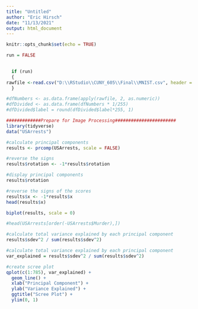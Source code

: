 ```yaml
---
title: "Untitled"
author: "Eric Hirsch"
date: "11/13/2021"
output: html_document
---
```


```r
knitr::opts_chunk$set(echo = TRUE)
```


```r

run = FALSE

  
  if (run)
  {
rawfile <-read.csv("D:\\RStudio\\CUNY_605\\Final\\MNIST.csv", header = T)
  }


```
```r
#dfNumbers <- as.data.frame(apply(rawfile, 2, as.numeric))
#dfDivided <- as.data.frame(dfNumbers * 1/255)
#dfDivided$label = round(dfDivided$label*255, 1)
```

```r
#############Prepare for Image Processing#######################
library(tidyverse)
data("USArrests")

#calculate principal components
results <- prcomp(USArrests, scale = FALSE)
```
```r

#reverse the signs
results$rotation <- -1*results$rotation

#display principal components
results$rotation

#reverse the signs of the scores
results$x <- -1*results$x
head(results$x)
```
```r

biplot(results, scale = 0)
```

```r

#head(USArrests[order(-USArrests$Murder),])

#calculate total variance explained by each principal component
results$sdev^2 / sum(results$sdev^2)
```

```r
#calculate total variance explained by each principal component
var_explained = results$sdev^2 / sum(results$sdev^2)
```

```r


#create scree plot
qplot(c(1:785), var_explained) + 
  geom_line() + 
  xlab("Principal Component") + 
  ylab("Variance Explained") +
  ggtitle("Scree Plot") +
  ylim(0, 1)

       
```

